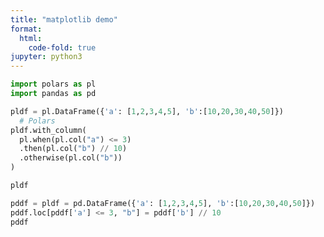 ```yaml
---
title: "matplotlib demo"
format:
  html:
    code-fold: true
jupyter: python3
---
```


```python
import polars as pl
import pandas as pd
```

```python
pldf = pl.DataFrame({'a': [1,2,3,4,5], 'b':[10,20,30,40,50]})
  # Polars
pldf.with_column(
  pl.when(pl.col("a") <= 3)
  .then(pl.col("b") // 10)
  .otherwise(pl.col("b"))
)

pldf
```

```python
pddf = pldf = pd.DataFrame({'a': [1,2,3,4,5], 'b':[10,20,30,40,50]})
pddf.loc[pddf['a'] <= 3, "b"] = pddf['b'] // 10
pddf
```